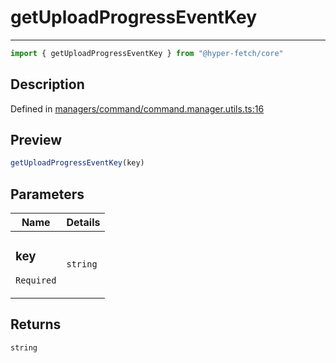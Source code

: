 

# getUploadProgressEventKey

<div class="api-docs__separator" data-reactroot="">

---

</div><div class="api-docs__import" data-reactroot="">

```ts
import { getUploadProgressEventKey } from "@hyper-fetch/core"
```

</div><div class="api-docs__section">

## Description

</div><div class="api-docs__description"><span class="api-docs__do-not-parse">



</span></div><p class="api-docs__definition">

Defined in [managers/command/command.manager.utils.ts:16](https://github.com/BetterTyped/hyper-fetch/blob/aff5c35a/packages/core/src/managers/command/command.manager.utils.ts#L16)

</p><div class="api-docs__section">

## Preview

</div><div class="api-docs__preview fn">

```ts
getUploadProgressEventKey(key)
```

</div><div class="api-docs__section">

## Parameters

</div><div class="api-docs__parameters"><table><thead><tr><th>Name</th><th>Details</th></tr></thead><tbody><tr param-data="key"><td class="api-docs__param-name required">

### key 

`Required`

</td><td class="api-docs__param-type">

`string`

</td></tr></tbody></table></div><div class="api-docs__section">

## Returns

</div><div class="api-docs__returns">

```ts
string
```

</div>